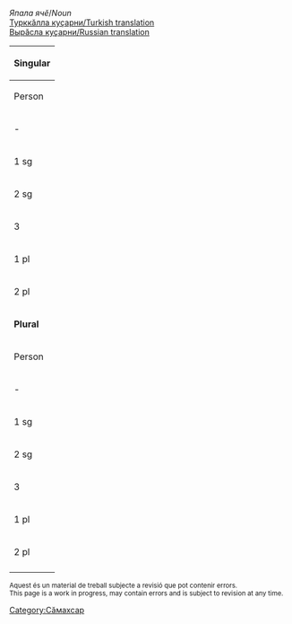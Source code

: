 

''Япала ячӗ''/''Noun''<br/>
[http://ilazki.thinkgeek.co.uk/~spectre/txuvaix/cv-tr/index.php?q=информаци Турккӑлла куҫарни/Turkish translation]<br/>
[http://samah.chv.su/cgi-bin/s.cgi?a=s&word=информаци Вырӑсла куҫарни/Russian translation]

{|class=wikitable
|-
!colspan=9|'''Singular'''
|-
!  Person  !!  Tеп<br/>Absolutive<br>''Мӗн?''  !!  Камӑнлӑх<br/>Genitive<br>''Мӗнӗн?''  !!  Пару<br/>Dative<br>''Мӗне?''  !!  Вырӑн<br/>Locative<br>''Мӗнре?''  !!  Туху<br/>Ablative<br>''Мӗнрен?''  !!  Пӗрлелӗх<br/>Instrumental<br>''Мӗнпе?''  !!  Ҫуклӑх<br/>Privative<br>''Мӗнсӗр?''  !!  Пирке<br/>Final<br>''Мӗншӗн?''
|-
| - || информаци || информаци·н || информаци·е || информаци·ре || информаци·рен || информаци·пе || информаци·сӗр || информаци·шӗн
|-
| 1 sg || информаци·йӗм || информаци·йӗм·ӗн || информаци·йӗм·е || информаци·йӗм·ре || информаци·йӗм·рен || информаци·йӗм·пе || информаци·йӗм·сӗр || информаци·йӗм·шӗн 
|-
| 2 sg || информаци·йӳ || информаци·йӳ·н || информаци·йӳ·не || информаци·йӳ·нте || информаци·йӳ·нтен || информаци·йӳ·пе || информаци·йӳ·сӗр || информаци·йӳ·шӗн 
|-
| 3 || информаци·йӗ || информаци·йӗ·н || информаци·не || информаци·йӗ·нче<br />информаци·нче || информаци·йӗ·нчен<br />информаци·нчен || информаци·йӗ·пе || информаци·йӗ·сӗр || информаци·йӗ·шӗн 
|-
| 1 pl || информаци·йӗм·ӗр || информаци·йӗм·ӗр·ӗн || информаци·йӗм·ӗр·е || информаци·йӗм·ӗр·те || информаци·йӗм·ӗр·тен || информаци·йӗм·ӗр·пе || информаци·йӗм·ӗр·сӗр || информаци·йӗм·ӗр·шӗн 
|-
| 2 pl || информаци·йӗр || информаци·йӗр·ӗн || информаци·йӗр·е || информаци·йӗр·те || информаци·йӗр·тен || информаци·йӗр·пе || информаци·йӗр·сӗр || информаци·йӗр·шӗн 
|-
!colspan=9|'''Plural'''
|-
!  Person  !!  Tеп<br/>Absolutive<br>''Мӗн?''  !!  Камӑнлӑх<br/>Genitive<br>''Мӗнӗн?''  !!  Пару<br/>Dative<br>''Мӗне?''  !!  Вырӑн<br/>Locative<br>''Мӗнре?''  !!  Туху<br/>Ablative<br>''Мӗнрен?''  !!  Пӗрлелӗх<br/>Instrumental<br>''Мӗнпе?''  !!  Ҫуклӑх<br/>Privative<br>''Мӗнсӗр?''  !!  Пирке<br/>Final<br>''Мӗншӗн?''
|-
| - || информаци·сем || информаци·се·н || информаци·сен·е || информаци·сен·че || информаци·сен·чен || информаци·сем·пе || информаци·сем·сӗр || информаци·сем·шӗн
|-
| 1 sg || информаци·йӗм·сем || информаци·йӗм·се·н || информаци·йӗм·сен·е || информаци·йӗм·сен·че || информаци·йӗм·сен·чен || информаци·йӗм·сем·пе || информаци·йӗм·сем·сӗр || информаци·йӗм·сем·шӗн 
|-
| 2 sg || информаци·йӳ·сем || информаци·йӳ·се·н || информаци·йӳ·сен·е || информаци·йӳ·сен·че || информаци·йӳ·сен·чен || информаци·йӳ·сем·пе || информаци·йӳ·сем·сӗр || информаци·йӳ·сем·шӗн 
|-
| 3 || информаци·йӗ·сем || информаци·йӗ·се·н || информаци·йӗ·сен·е || информаци·йӗ·сен·че || информаци·йӗ·сен·чен || информаци·йӗ·сем·пе || информаци·йӗ·сем·сӗр || информаци·йӗ·сем·шӗн 
|-
| 1 pl || информаци·йӗм·ӗр·сем || информаци·йӗм·ӗр·се·н || информаци·йӗм·ӗр·сен·е || информаци·йӗм·ӗр·сен·че || информаци·йӗм·ӗр·сен·чен || информаци·йӗм·ӗр·сем·пе || информаци·йӗм·ӗр·сем·сӗр || информаци·йӗм·ӗр·сем·шӗн 
|-
| 2 pl || информаци·йӗр·сем || информаци·йӗр·се·н || информаци·йӗр·сен·е || информаци·йӗр·сен·че || информаци·йӗр·сен·чен || информаци·йӗр·сем·пе || информаци·йӗр·сем·сӗр || информаци·йӗр·сем·шӗн 
|-
|}

<small>
Aquest és un material de treball subjecte a revisió que pot contenir errors.<br/>
This page is a work in progress, may contain errors and is subject to revision at any time. 
</small>

[[Category:Сӑмахсар]]